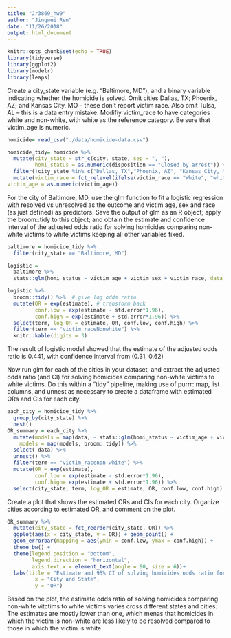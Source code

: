 ```yaml
---
title: "Jr3869_hw9"
author: "Jingwei Ren"
date: "11/26/2018"
output: html_document
---
```


```r
knitr::opts_chunk$set(echo = TRUE)
library(tidyverse)
library(ggplot2)
library(modelr)
library(leaps)
```

Create a city_state variable (e.g. “Baltimore, MD”), and a binary variable indicating whether the homicide is solved. Omit cities Dallas, TX; Phoenix, AZ; and Kansas City, MO – these don’t report victim race. Also omit Tulsa, AL – this is a data entry mistake. Modifiy victim_race to have categories white and non-white, with white as the reference category. Be sure that victim_age is numeric.


```r
homicide= read_csv("./data/homicide-data.csv") 

homicide_tidy= homicide %>% 
  mutate(city_state = str_c(city, state, sep = ", "),
         homi_status = as.numeric(disposition == "Closed by arrest")) %>% 
  filter(!city_state %in% c("Dallas, TX","Phoenix, AZ", "Kansas City, MO", "Tulsa, AL")) %>%
  mutate(victim_race = fct_relevel(ifelse(victim_race == "White", "white", "non-white"), "white"),
victim_age = as.numeric(victim_age))
```


For the city of Baltimore, MD, use the glm function to fit a logistic regression with resolved vs unresolved as the outcome and victim age, sex and race (as just defined) as predictors. Save the output of glm as an R object; apply the broom::tidy to this object; and obtain the estimate and confidence interval of the adjusted odds ratio for solving homicides comparing non-white victims to white victims keeping all other variables fixed.


```r
baltimore = homicide_tidy %>% 
  filter(city_state == "Baltimore, MD")

logistic = 
  baltimore %>% 
  stats::glm(homi_status ~ victim_age + victim_sex + victim_race, data = ., family = binomial())

logistic %>% 
  broom::tidy() %>%  # give log odds ratio
  mutate(OR = exp(estimate), # transform back
         conf.low = exp(estimate - std.error*1.96),
         conf.high = exp(estimate + std.error*1.96)) %>%
  select(term, log_OR = estimate, OR, conf.low, conf.high) %>% 
  filter(term == "victim_raceNonwhite") %>%
  knitr::kable(digits = 3)

```
The result of logistic model showed that the estimate of the adjusted odds ratio is 0.441, with confidence interval from (0.31, 0.62)


Now run glm for each of the cities in your dataset, and extract the adjusted odds ratio (and CI) for solving homicides comparing non-white victims to white victims. Do this within a “tidy” pipeline, making use of purrr::map, list columns, and unnest as necessary to create a dataframe with estimated ORs and CIs for each city.


```r
each_city = homicide_tidy %>% 
  group_by(city_state) %>% 
  nest()
OR_summary = each_city %>% 
  mutate(models = map(data, ~ stats::glm(homi_status ~ victim_age + victim_sex + victim_race, data = .x, family = binomial())),
    models = map(models, broom::tidy)) %>% 
  select(-data) %>% 
  unnest() %>% 
  filter(term == "victim_racenon-white") %>% 
  mutate(OR = exp(estimate),
         conf.low = exp(estimate - std.error*1.96),
         conf.high= exp(estimate + std.error*1.96)) %>%
  select(city_state, term, log_OR = estimate, OR, conf.low, conf.high) 
```
Create a plot that shows the estimated ORs and CIs for each city. Organize cities according to estimated OR, and comment on the plot.


```r
OR_summary %>% 
  mutate(city_state = fct_reorder(city_state, OR)) %>% 
  ggplot(aes(x = city_state, y = OR)) + geom_point() + 
  geom_errorbar(mapping = aes(ymin = conf.low, ymax = conf.high)) +
  theme_bw() +
  theme(legend.position = "bottom",
        legend.direction = "horizontal",
        axis.text.x = element_text(angle = 90, size = 6))+
  labs(title = "Estimate and 95% CI of solving homicides odds ratio for each city", 
         x = "City and State", 
         y = "OR") 

```

Based on the plot, the estimate odds ratio of solving homicides comparing non-white vitctims to white victims varies cross different states and cities. The estimates are mostly lower than one, which menas that homicides in which the victim is non-white are less likely to be resolved compared to those in which the victim is white. 

